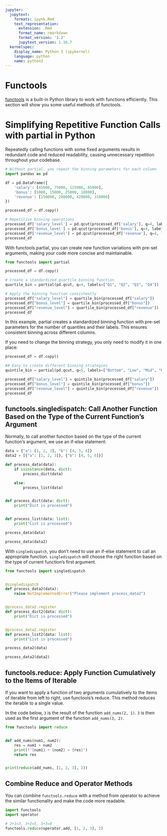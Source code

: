 ```yaml
---
jupyter:
  jupytext:
    formats: ipynb,Rmd
    text_representation:
      extension: .Rmd
      format_name: rmarkdown
      format_version: '1.2'
      jupytext_version: 1.16.7
  kernelspec:
    display_name: Python 3 (ipykernel)
    language: python
    name: python3
---
```


# Functools


[functools](https://docs.python.org/3/library/functools.html) is a built-in Python library to work with functions efficiently. This section will show you some useful methods of functools. 


# Simplifying Repetitive Function Calls with partial in Python


Repeatedly calling functions with some fixed arguments results in redundant code and reduced readability, causing unnecessary repetition throughout your codebase.

```python
# Without partial, you repeat the binning parameters for each column
import pandas as pd

df = pd.DataFrame({
    'salary': [45000, 75000, 125000, 85000],
    'bonus': [5000, 15000, 25000, 10000],
    'revenue': [150000, 280000, 420000, 310000]
})

processed_df = df.copy()

# Repetitive binning operations
processed_df['salary_level'] = pd.qcut(processed_df['salary'], q=4, labels=['Q1', 'Q2', 'Q3', 'Q4'])
processed_df['bonus_level'] = pd.qcut(processed_df['bonus'], q=4, labels=['Q1', 'Q2', 'Q3', 'Q4'])
processed_df['revenue_level'] = pd.qcut(processed_df['revenue'], q=4, labels=['Q1', 'Q2', 'Q3', 'Q4'])
processed_df
```

With functools.partial, you can create new function variations with pre-set arguments, making your code more concise and maintainable.

```python
from functools import partial

processed_df = df.copy()

# Create a standardized quartile binning function
quartile_bin = partial(pd.qcut, q=4, labels=["Q1", "Q2", "Q3", "Q4"])

# Apply the binning function consistently
processed_df["salary_level"] = quartile_bin(processed_df["salary"])
processed_df["bonus_level"] = quartile_bin(processed_df["bonus"])
processed_df["revenue_level"] = quartile_bin(processed_df["revenue"])
processed_df
```

In this example, partial creates a standardized binning function with pre-set parameters for the number of quantiles and their labels. This ensures consistent binning across different columns.

If you need to change the binning strategy, you only need to modify it in one place:

```python
processed_df = df.copy()

## Easy to create different binning strategies
quintile_bin = partial(pd.qcut, q=5, labels=["Bottom", "Low", "Mid", "High", "Top"])

processed_df["salary_level"] = quintile_bin(processed_df["salary"])
processed_df["bonus_level"] = quintile_bin(processed_df["bonus"])
processed_df["revenue_level"] = quintile_bin(processed_df["revenue"])
processed_df
```

## functools.singledispatch: Call Another Function Based on the Type of the Current Function’s Argument


Normally, to call another function based on the type of the current function’s argument, we use an if-else statement:

```python
data = {"a": [1, 2, 3], "b": [4, 5, 6]}
data2 = [{"a": [1, 2, 3]}, {"b": [4, 5, 6]}]
```

```python
def process_data(data):
    if isinstance(data, dict):
        process_dict(data)

    else:
        process_list(data)


def process_dict(data: dict):
    print("Dict is processed")


def process_list(data: list):
    print("List is processed")
```

```python
process_data(data)
```

```python
process_data(data2)
```

With `singledispatch`, you don’t need to use an if-else statement to call an appropriate function. `singledispatch` will choose the right function based on the type of current function’s first argument.

```python
from functools import singledispatch


@singledispatch
def process_data2(data):
    raise NotImplementedError("Please implement process_data2")


@process_data2.register
def process_dict2(data: dict):
    print("Dict is processed")


@process_data2.register
def process_list2(data: list):
    print("List is processed")
```

```python
process_data2(data)
```

```python
process_data2(data2)
```

## functools.reduce: Apply Function Cumulatively to the Items of Iterable


If you want to apply a function of two arguments cumulatively to the items of iterable from left to right, use functools's reduce. This method reduces the iterable to a single value.

In the code below, `3` is the result of the function `add_nums(2, 1)`. `3` is then used as the first argument of the function `add_nums(3, 2)`. 

```python
from functools import reduce


def add_nums(num1, num2):
    res = num1 + num2
    print(f"{num1} + {num2} = {res}")
    return res


print(reduce(add_nums, [1, 2, 3], 2))

```

## Combine Reduce and Operator Methods


You can combine `functools.reduce` with a method from operator to achieve the similar functionality and make the code more readable. 

```python
import functools
import operator

# 2+1=3, 3+2=5, 5+3=8
functools.reduce(operator.add, [1, 2, 3], 2)
```
